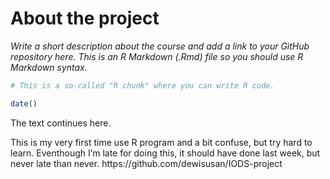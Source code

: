 
# About the project

*Write a short description about the course and add a link to your GitHub repository here. This is an R Markdown (.Rmd) file so you should use R Markdown syntax.*

```r
# This is a so-called "R chunk" where you can write R code.

date()

```
The text continues here.

This is my very first time use R program and a bit confuse, but try hard to learn. Eventhough I'm late for doing this, it should have done last week, but never late than never.
https://github.com/dewisusan/IODS-project
